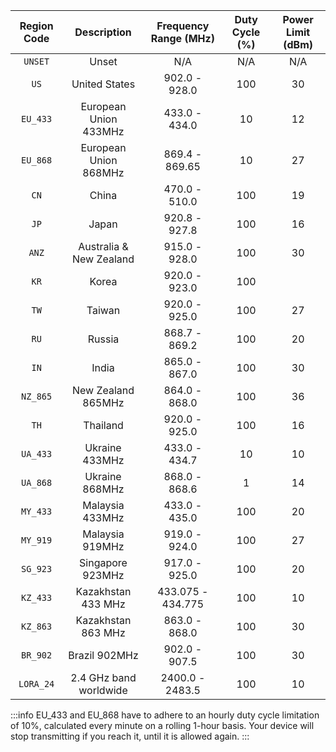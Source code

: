 | Region Code |       Description       | Frequency Range (MHz) | Duty Cycle (%) | Power Limit (dBm) |
| :---------: | :---------------------: | :-------------------: | :------------: | :---------------: |
|   `UNSET`   |          Unset          |          N/A          |      N/A       |        N/A        |
|    `US`     |      United States      |     902.0 - 928.0     |      100       |        30         |
|  `EU_433`   |  European Union 433MHz  |     433.0 - 434.0     |       10       |        12         |
|  `EU_868`   |  European Union 868MHz  |    869.4 - 869.65     |       10       |        27         |
|    `CN`     |          China          |     470.0 - 510.0     |      100       |        19         |
|    `JP`     |          Japan          |     920.8 - 927.8     |      100       |        16         |
|    `ANZ`    | Australia & New Zealand |     915.0 - 928.0     |      100       |        30         |
|    `KR`     |          Korea          |     920.0 - 923.0     |      100       |                   |
|    `TW`     |         Taiwan          |     920.0 - 925.0     |      100       |        27         |
|    `RU`     |         Russia          |     868.7 - 869.2     |      100       |        20         |
|    `IN`     |          India          |     865.0 - 867.0     |      100       |        30         |
|  `NZ_865`   |   New Zealand 865MHz    |     864.0 - 868.0     |      100       |        36         |
|    `TH`     |        Thailand         |     920.0 - 925.0     |      100       |        16         |
|  `UA_433`   |     Ukraine 433MHz      |     433.0 - 434.7     |       10       |        10         |
|  `UA_868`   |     Ukraine 868MHz      |     868.0 - 868.6     |       1        |        14         |
|  `MY_433`   |     Malaysia 433MHz     |     433.0 - 435.0     |      100       |        20         |
|  `MY_919`   |     Malaysia 919MHz     |     919.0 - 924.0     |      100       |        27         |
|  `SG_923`   |    Singapore 923MHz     |     917.0 - 925.0     |      100       |        20         |
|  `KZ_433`   |    Kazakhstan 433 MHz   |   433.075 - 434.775   |      100       |        10         |
|  `KZ_863`   |    Kazakhstan 863 MHz   |     863.0 - 868.0     |      100       |        30         |
|  `BR_902`   |    Brazil 902MHz        |     902.0 - 907.5     |      100       |        30         |
|  `LORA_24`  | 2.4 GHz band worldwide  |    2400.0 - 2483.5    |      100       |        10         |

:::info
EU_433 and EU_868 have to adhere to an hourly duty cycle limitation of 10%, calculated every minute on a rolling 1-hour basis. Your device will stop transmitting if you reach it, until it is allowed again.
:::
